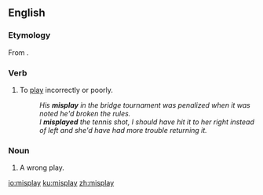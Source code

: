 ==English==

===Etymology===
From {{prefix|mis|play|lang=en}}.

===Verb===
{{en-verb|misplays|misplaying|misplayed|misplayed}}

# To [[play]] incorrectly or poorly.
#: ''His '''misplay''' in the bridge tournament was penalized when it was noted he'd broken the rules.''
#: ''I '''misplayed''' the tennis shot, I should have hit it to her right instead of left and she'd have had more trouble returning it.''

===Noun===
{{en-noun}}

# A wrong play.

[[io:misplay]]
[[ku:misplay]]
[[zh:misplay]]